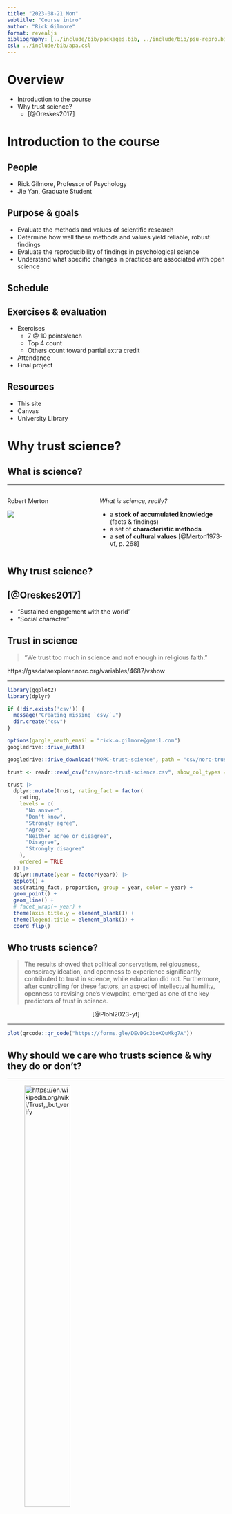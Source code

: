 ```yaml
---
title: "2023-08-21 Mon"
subtitle: "Course intro"
author: "Rick Gilmore"
format: revealjs
bibliography: [../include/bib/packages.bib, ../include/bib/psu-repro.bib]
csl: ../include/bib/apa.csl
---
```


# Overview

- Introduction to the course
- Why trust science?
  - [@Oreskes2017]

# Introduction to the course

## People

- Rick Gilmore, Professor of Psychology
- Jie Yan, Graduate Student

## Purpose & goals

::: {.incremental}
- Evaluate the methods and values of scientific research
- Determine how well these methods and values yield reliable, robust findings
- Evaluate the reproducibility of findings in psychological science
- Understand what specific changes in practices are associated with open science
:::

## Schedule

## Exercises & evaluation

- Exercises
  - 7 @ 10 points/each
  - Top 4 count
  - Others count toward partial extra credit
- Attendance
- Final project

## Resources

- This site
- Canvas
- University Library

# Why trust science?

## What is science?

---

:::: {.columns}

::: {.column width="40%"}
Robert Merton

![](https://upload.wikimedia.org/wikipedia/en/0/08/Robert_K_Merton.jpg)
:::

::: {.column width="60%"}
*What is science, really?*

::: {.incremental}
- a **stock of accumulated knowledge** (facts & findings)
- a set of **characteristic methods** 
- a **set of cultural values** [@Merton1973-vf, p. 268]
:::

:::

::::

## Why trust science?

## [@Oreskes2017]

::: {.incremental}
- "Sustained engagement with the world"
- "Social character"
:::

## Trust in science

>"We trust too much in science and not enough in religious faith."

https://gssdataexplorer.norc.org/variables/4687/vshow

---

```r
library(ggplot2)
library(dplyr)

if (!dir.exists('csv')) {
  message("Creating missing `csv/`.")
  dir.create("csv")
}

options(gargle_oauth_email = "rick.o.gilmore@gmail.com")
googledrive::drive_auth()

googledrive::drive_download("NORC-trust-science", path = "csv/norc-trust-science.csv", type = "csv", overwrite = TRUE)

trust <- readr::read_csv("csv/norc-trust-science.csv", show_col_types = FALSE)
```

```r
trust |>
  dplyr::mutate(trust, rating_fact = factor(
    rating,
    levels = c(
      "No answer",
      "Don't know",
      "Strongly agree",
      "Agree",
      "Neither agree or disagree",
      "Disagree",
      "Strongly disagree"
    ),
    ordered = TRUE
  )) |>
  dplyr::mutate(year = factor(year)) |>
  ggplot() +
  aes(rating_fact, proportion, group = year, color = year) +
  geom_point() +
  geom_line() +
  # facet_wrap(~ year) +
  theme(axis.title.y = element_blank()) +
  theme(legend.title = element_blank()) +
  coord_flip()
```
## Who trusts science?

>The results showed that political conservatism, religiousness, conspiracy ideation, and openness to experience significantly contributed to trust in science, while education did not. Furthermore, after controlling for these factors, an aspect of intellectual humility, openness to revising one's viewpoint, emerged as one of the key predictors of trust in science.

<p style="text-align:center;">
[@Plohl2023-yf]
</p>

---

```r
plot(qrcode::qr_code("https://forms.gle/DEvDGc3boXQuMkg7A"))
```

## Why should we care who trusts science & why they do or don't?

---

![https://en.wikipedia.org/wiki/Trust,_but_verify](https://upload.wikimedia.org/wikipedia/commons/b/bf/President_Ronald_Reagan_and_Mikhail_Gorbachev_during_the_second_plenary_session.jpg){fig-align="center" height=50% width=50%}

>Trust, but verify

<p style="text-align:center;">
Russian Proverb, [Wikipedia](https://en.wikipedia.org/wiki/Trust,_but_verify)
</p>


# Next time

**Don't Fool Yourself**

- Read
    - [@Feynman1974-ld].
    - [@sagan-1996-baloney], Chapter 12, The Fine Art of Baloney Detection. [PDF on Canvas](https://psu.instructure.com/courses/2280122/files/folder/readings?preview=151876796)
  
# Resources

This talk was produced using [Quarto](https://quarto.org), using the [RStudio](https://posit.co/products/open-source/rstudio/)
Integrated Development Environment (IDE), version 2023.6.1.524.

The source files are in R and R Markdown, then rendered to HTML using the
[revealJS](https://revealjs.com) framework. 

## References
